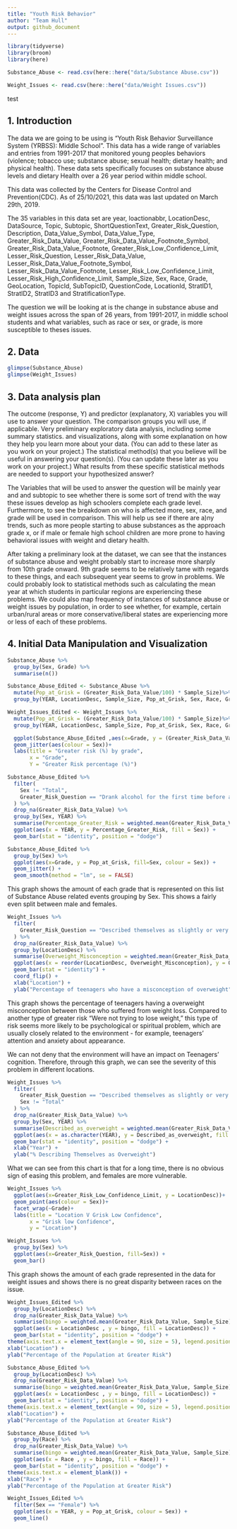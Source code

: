 ```yaml
---
title: "Youth Risk Behavior"
author: "Team Hull"
output: github_document
---
```


```r
library(tidyverse)
library(broom)
library(here)
```
```r
Substance_Abuse <- read.csv(here::here("data/Substance Abuse.csv"))
```
```r
Weight_Issues <- read.csv(here::here("data/Weight Issues.csv"))
```




test

## 1. Introduction

The data we are going to be using is "Youth Risk Behavior Surveillance System (YRBSS): Middle School". This data has a wide range of variables and entries from 1991-2017 that monitored young peoples behaviors (violence; tobacco use; substance abuse; sexual health; dietary health; and physical health). These data sets specifically focuses on substance abuse levels and dietary Health over a 26 year period within middle school.

This data was collected by the Centers for Disease Control and Prevention(CDC). As of 25/10/2021, this data was last updated on March 29th, 2019. 

The 35 variables in this data set are year, loactionabbr, LocationDesc, DataSource, Topic, Subtopic, ShortQuestionText, Greater_Risk_Question, Description, Data_Value_Symbol, Data_Value_Type, Greater_Risk_Data_Value, Greater_Risk_Data_Value_Footnote_Symbol, Greater_Risk_Data_Value_Footnote, Greater_Risk_Low_Confidence_Limit, Lesser_Risk_Question,
Lesser_Risk_Data_Value, Lesser_Risk_Data_Value_Footnote_Symbol, Lesser_Risk_Data_Value_Footnote, Lesser_Risk_Low_Confidence_Limit, Lesser_Risk_High_Confidence_Limit, Sample_Size, Sex, Race, Grade, GeoLocation, TopicId, SubTopicID, QuestionCode, LocationId, StratID1, StratID2, StratID3 and StratificationType.

The question we will be looking at is the change in substance abuse and weight issues across the span of 26 years, from 1991-2017, in middle school students and what variables, such as race or sex, or grade, is more susceptible to theses issues.

## 2. Data

```r
glimpse(Substance_Abuse)
glimpse(Weight_Issues)
```

## 3. Data analysis plan

The outcome (response, Y) and predictor (explanatory, X) variables you will use to answer your question.
The comparison groups you will use, if applicable.
Very preliminary exploratory data analysis, including some summary statistics. and visualizations, along with some explanation on how they help you learn more about your data. (You can add to these later as you work on your project.)
The statistical method(s) that you believe will be useful in answering your question(s). (You can update these later as you work on your project.)
What results from these specific statistical methods are needed to support your hypothesized answer?

The Variables that will be used to answer the question will be mainly year and and subtopic to see whether there is some sort of trend with the way these issues develop as high schoolers complete each grade level. Furthermore, to see the breakdown on who is affected more, sex, race, and grade will be used in comparison. This will help us see if there are a)ny trends, such as more people starting to abuse substances as the approach grade x, or if male or female high school children are more prone to having behavioral issues with weight and dietary health. 

After taking a preliminary look at the dataset, we can see that the instances of substance abuse and weight probably start to increase more sharply from 10th grade onward. 9th grade seems to be relatively tame with regards to these things, and each subsequent year seems to grow in problems. We could probably look to statistical methods such as calculating the mean year at which students in particular regions are experiencing these problems. We could also map frequency of instances of substance abuse or weight issues by population, in order to see whether, for example, certain urban/rural areas or more conservative/liberal states are experiencing more or less of each of these problems. 

## 4. Initial Data Manipulation and Visualization 

```r
Substance_Abuse %>%
  group_by(Sex, Grade) %>%
  summarise(n())
```

```r
Substance_Abuse_Edited <- Substance_Abuse %>%
  mutate(Pop_at_Grisk = (Greater_Risk_Data_Value/100) * Sample_Size)%>%
  group_by(YEAR, LocationDesc, Sample_Size, Pop_at_Grisk, Sex, Race, Grade, Greater_Risk_Data_Value,Greater_Risk_High_Confidence_Limit, Greater_Risk_Low_Confidence_Limit, Lesser_Risk_Low_Confidence_Limit, Lesser_Risk_High_Confidence_Limit, GeoLocation, QuestionCode, LocationId)
```

```r
Weight_Issues_Edited <- Weight_Issues %>%
  mutate(Pop_at_Grisk = (Greater_Risk_Data_Value/100) * Sample_Size)%>%
  group_by(YEAR, LocationDesc, Sample_Size, Pop_at_Grisk, Sex, Race, Grade, Greater_Risk_Data_Value, Greater_Risk_High_Confidence_Limit, Greater_Risk_Low_Confidence_Limit, Lesser_Risk_High_Confidence_Limit, Lesser_Risk_Low_Confidence_Limit, GeoLocation, QuestionCode, LocationId)
```

```r
  ggplot(Substance_Abuse_Edited ,aes(x=Grade, y = (Greater_Risk_Data_Value/100))) +
  geom_jitter(aes(colour = Sex))+
  labs(title = "Greater risk (%) by grade",
       x = "Grade",
       Y = "Greater Risk percentage (%)")
```

```r
Substance_Abuse_Edited %>%
  filter(
    Sex != "Total",
    Greater_Risk_Question == "Drank alcohol for the first time before age 11 years"
  ) %>%
  drop_na(Greater_Risk_Data_Value) %>%
  group_by(Sex, YEAR) %>%
  summarise(Percentage_Greater_Risk = weighted.mean(Greater_Risk_Data_Value, Sample_Size)) %>%
  ggplot(aes(x = YEAR, y = Percentage_Greater_Risk, fill = Sex)) +
  geom_bar(stat = "identity", position = "dodge")

```

```r
Substance_Abuse_Edited %>%
  group_by(Sex) %>%
  ggplot(aes(x=Grade, y = Pop_at_Grisk, fill=Sex, colour = Sex)) +
  geom_jitter() +
  geom_smooth(method = "lm", se = FALSE)
```

This graph shows the amount of each grade that is represented on this list of Substance Abuse related events grouping by Sex. This shows a fairly even split between male and females.

```r
Weight_Issues %>%
  filter(
    Greater_Risk_Question == "Described themselves as slightly or very overweight"
  ) %>%
  drop_na(Greater_Risk_Data_Value) %>%
  group_by(LocationDesc) %>%
  summarise(Overweight_Misconception = weighted.mean(Greater_Risk_Data_Value, Sample_Size)) %>%
  ggplot(aes(x = reorder(LocationDesc, Overweight_Misconception), y = Overweight_Misconception)) +
  geom_bar(stat = "identity") +
  coord_flip() +
  xlab("Location") +
  ylab("Percentage of teenagers who have a misconception of overweight")
```
This graph shows the percentage of teenagers having a overweight misconception between those who suffered from weight loss. Compared to another type of greater risk "Were not trying to lose weight," this type of risk seems more likely to be psychological or spiritual problem, which are usually closely related to the environment - for example, teenagers' attention and anxiety about appearance.

We can not deny that the environment will have an impact on Teenagers' cognition. Therefore, through this graph, we can see the severity of this problem in different locations.

```r
Weight_Issues %>%
  filter(
    Greater_Risk_Question == "Described themselves as slightly or very overweight",
    Sex != "Total"
  ) %>%
  drop_na(Greater_Risk_Data_Value) %>%
  group_by(Sex, YEAR) %>%
  summarise(Described_as_overweight = weighted.mean(Greater_Risk_Data_Value, Sample_Size)) %>%
  ggplot(aes(x = as.character(YEAR), y = Described_as_overweight, fill = Sex)) +
  geom_bar(stat = "identity", position = "dodge") +
  xlab("Year") +
  ylab("% Describing Themselves as Overweight")
```
What we can see from this chart is that for a long time, there is no obvious sign of easing this problem, and females are more vulnerable.


```r
Weight_Issues %>%
  ggplot(aes(x=Greater_Risk_Low_Confidence_Limit, y = LocationDesc))+
  geom_point(aes(colour = Sex))+
  facet_wrap(~Grade)+
  labs(title = "Location V Grisk Low Confidence",
       x = "Grisk low Confidence",
       y = "Location")
```


```r
Weight_Issues %>%
  group_by(Sex) %>%
  ggplot(aes(x=Greater_Risk_Question, fill=Sex)) +
  geom_bar()
```

This graph shows the amount of each grade represented in the data for weight issues and shows there is no great disparity between races on the issue.

```r
Weight_Issues_Edited %>%
  group_by(LocationDesc) %>%
  drop_na(Greater_Risk_Data_Value) %>%
  summarise(bingo = weighted.mean(Greater_Risk_Data_Value, Sample_Size)) %>%
  ggplot(aes(x = LocationDesc , y = bingo, fill = LocationDesc)) +
  geom_bar(stat = "identity", position = "dodge") +
theme(axis.text.x = element_text(angle = 90, size = 5), legend.position = "None") +
xlab("Location") +
ylab("Percentage of the Population at Greater Risk")
```
```r
Substance_Abuse_Edited %>%
  group_by(LocationDesc) %>%
  drop_na(Greater_Risk_Data_Value) %>%
  summarise(bingo = weighted.mean(Greater_Risk_Data_Value, Sample_Size)) %>%
  ggplot(aes(x = LocationDesc , y = bingo, fill = LocationDesc)) +
  geom_bar(stat = "identity", position = "dodge") +
theme(axis.text.x = element_text(angle = 90, size = 5), legend.position = "None") +
xlab("Location") +
ylab("Percentage of the Population at Greater Risk")
```
```r
Substance_Abuse_Edited %>%
  group_by(Race) %>%
  drop_na(Greater_Risk_Data_Value) %>%
  summarise(bingo = weighted.mean(Greater_Risk_Data_Value, Sample_Size)) %>%
  ggplot(aes(x = Race , y = bingo, fill = Race)) +
  geom_bar(stat = "identity", position = "dodge") +
theme(axis.text.x = element_blank()) +
xlab("Race") +
ylab("Percentage of the Population at Greater Risk")
```
```r
Weight_Issues_Edited %>%
  filter(Sex == "Female") %>%
  ggplot(aes(x = YEAR, y = Pop_at_Grisk, colour = Sex)) +
  geom_line()
```


